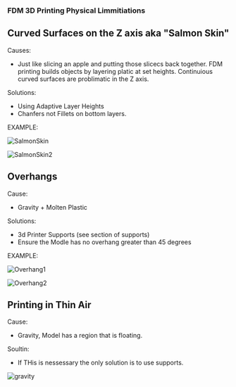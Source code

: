 ### FDM 3D Printing Physical Limmitiations

## Curved Surfaces on the Z axis aka "Salmon Skin"

Causes: 
- Just like slicing an apple and putting those slicecs back together. FDM printing builds objects by layering platic at set heights. Continuious curved surfaces are problimatic in the Z axis. 

Solutions: 
- Using Adaptive Layer Heights 
- Chanfers not Fillets on bottom layers. 

EXAMPLE:

![SalmonSkin](public/issues/orca-slicer_HTNPG0TVTR.gif)

![SalmonSkin2](public/issues/orca-slicer_YvE0fYvlS6.gif)



## Overhangs 

Cause: 
- Gravity + Molten Plastic

Solutions:
- 3d Printer Supports (see section of supports)
- Ensure the Modle has no overhang greater than 45 degrees 

EXAMPLE:

![Overhang1](public/issues/orca-slicer_JW9THXVBK6.gif)

![Overhang2](public/issues/orca-slicer_XupYEYOJfU.gif)

## Printing in Thin Air


Cause:
- Gravity, Model has a region that is floating. 

Soultin:
- If THis is nessessary the only solution is to use supports. 

![gravity](public/issues/orca-slicer_ha22NGmQjn.gif)

